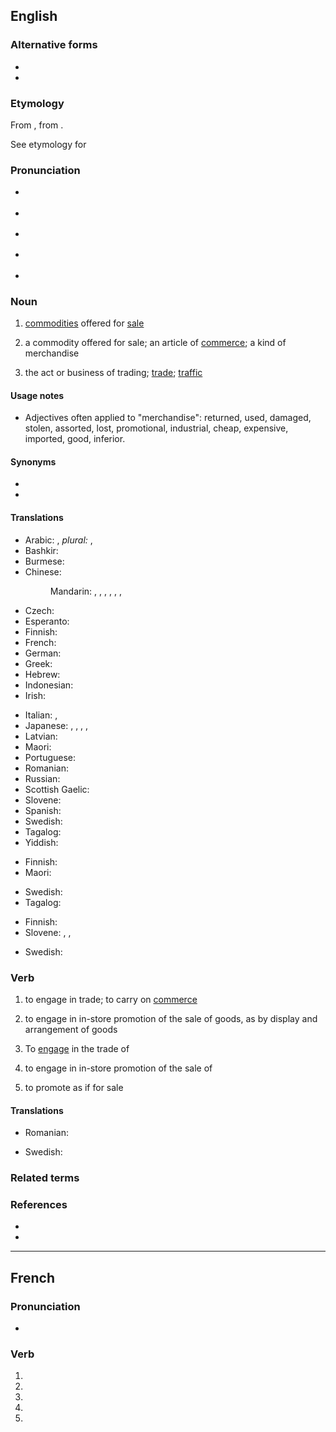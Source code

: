 {{also|merchandisé}}
==English==

===Alternative forms===
* {{alter|en|merchandize||non‐standard}}
* {{alter|en|merchaundise|merchaundize||obsolete}}

===Etymology===
From {{bor|en|xno|marchaundise}}, from {{m|fro|marchaunt|t=merchant}}.

See etymology for {{m|en|merchant}}

===Pronunciation===
* {{a|GenAm}} {{qualifier|noun}} {{IPA|/ˈmɝtʃənˌdaɪs/|/ˈmɝtʃənˌdaɪz/|lang=en}}
* {{a|GenAm}} {{qualifier|verb}} {{IPA|/ˈmɝtʃənˌdaɪz/|lang=en}}
* {{a|RP}} {{qualifier|noun}} {{IPA|/ˈmɜːtʃənˌdaɪs/|/ˈmɜːtʃənˌdaɪz/|lang=en}}
* {{a|RP}} {{qualifier|verb}} {{IPA|/ˈmɜːtʃənˌdaɪz/|lang=en}}
* {{audio|en-us-merchandise.ogg|Audio (US)|lang=en}}

===Noun===
{{en-noun|-|s}}

# {{lb|en|uncountable}} [[commodity|commodities]] offered for [[sale]]
#: {{ux|en|good business depends on having good '''merchandise'''}}
# {{lb|en|countable}} a commodity offered for sale; an article of [[commerce]]; a kind of merchandise
# {{lb|en|uncountable}} the act or business of trading; [[trade]]; [[traffic]]

====Usage notes====
* Adjectives often applied to "merchandise": returned, used, damaged, stolen, assorted, lost, promotional, industrial, cheap, expensive, imported, good, inferior.

====Synonyms====
* {{l|en|wares}}
* {{l|en|product}}

====Translations====
{{trans-top|commodities offered for sale}}
* Arabic: {{t|ar|بِضَاعَة|f}}, ''plural:'' {{t+|ar|بَضَائِعُ|f-p}}, {{t|ar|سِلَع|m}}
* Bashkir: {{t|ba|тауар}}
* Burmese: {{t+|my|ကုန်|tr=kon}}
* Chinese:
*: Mandarin: {{t+|cmn|產品}}, {{t+|cmn|产品|tr=chǎnpǐn}}, {{t+|cmn|貨物}}, {{t+|cmn|货物|tr=huòwù}}, {{t+|cmn|物品|tr=wùpǐn}}, {{t+|cmn|製品}}, {{t+|cmn|制品|tr=zhìpǐn}}
* Czech: {{t+|cs|zboží|n}}
* Esperanto: {{t|eo|komercaĵo}}
* Finnish: {{t|fi|kauppatavarat|p}}
* French: {{t+|fr|marchandise}}
* German: {{t+|de|Ware|alt=Waren|f-p}}
* Greek: {{t+|el|εμπόρευμα|n}}
* Hebrew: {{t+|he|סחורה|f}}
* Indonesian: {{t+|id|barang dagangan}}
* Irish: {{t|ga|earra|m}}
{{trans-mid}}
* Italian: {{t+|it|merce|f}}, {{t+|it|mercanzia|f}}
* Japanese: {{t+|ja|品物|tr=しなもの, shinamonó}}, {{t+|ja|商品|tr=しょうひん, shōhin}}, {{t+|ja|物品|tr=ぶっぴん, buppin}}, {{t+|ja|品|tr=しな, shina}}, {{t|ja|商材|tr=しょうざい, shōzai}}
* Latvian: {{t+|lv|prece|f}}
* Maori: {{t|mi|hoko}}
* Portuguese: {{t+|pt|mercadoria|f}}
* Romanian: {{t+|ro|marfă|f}}
* Russian: {{t+|ru|това́р|m}}
* Scottish Gaelic: {{t|gd|bathar|m}}
* Slovene: {{t|sl|trgovsko blago|m}}
* Spanish: {{t+|es|mercancía|f}}
* Swedish: {{t|sv|handelsvaror|c|p}}
* Tagalog: {{t|tl|baligyain}}
* Yiddish: {{t|yi|סחורה|tr=skhoyre|f}}
{{trans-bottom}}

{{trans-top|commodity offered for sale}}
* Finnish: {{t+|fi|kauppatavara}}
* Maori: {{t|mi|hoko}}
{{trans-mid}}
* Swedish: {{t+|sv|handelsvara|c}}
* Tagalog: {{t|tl|baligyain}}
{{trans-bottom}}

{{trans-top|act or business of trading}}
* Finnish: {{t+|fi|kauppa}}
* Slovene: {{t|sl|trgovati}}, {{t|sl|tržiti}}, {{t+|sl|prodajati}}
{{trans-mid}}
* Swedish: {{t+|sv|handel|c}}
{{trans-bottom}}

===Verb===
{{en-verb|merchandis}}

# {{lb|en|intransitive|archaic}} to engage in trade; to carry on [[commerce]]
#: {{rfquotek|Francis Bacon}}
# {{lb|en|intransitive}} to engage in in-store promotion of the sale of goods, as by display and arrangement of goods
#: {{ux|en|He started his career '''merchandising''' in a small clothing store chain.}}
# {{lb|en|transitive|archaic}} To [[engage]] in the trade of
# {{lb|en|transitive}} to engage in in-store promotion of the sale of
#: {{ux|en|He got hired to '''merchandise''' some new sporting goods lines.}}
# {{lb|en|transitive}} to promote as if for sale
#: {{ux|en|The record companies don't get as good a return on '''merchandising''' artists under contract.}}

====Translations====
{{trans-top|to engage in the trade of}}
* Romanian: {{t+check|ro|comerț|n}}
{{trans-mid}}
* Swedish: {{t+check|sv|handla}}
{{trans-bottom}}

===Related terms===
{{rel3|mercantile|merchant|merchantable|lang=en}}

===References===
* {{R:OED2}}
* {{R:Online Etymology Dictionary}}

----

==French==

===Pronunciation===
* {{homophones|lang=fr|merchandisent|merchandises}}

===Verb===
{{fr-verb-form}}

# {{inflection of|merchandiser||1|s|pres|indc|lang=fr}}
# {{inflection of|merchandiser||3|s|pres|indc|lang=fr}}
# {{inflection of|merchandiser||1|s|pres|subj|lang=fr}}
# {{inflection of|merchandiser||1|s|pres|subj|lang=fr}}
# {{inflection of|merchandiser||2|s|impr|lang=fr}}